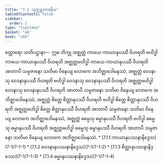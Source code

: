 ```yaml
---
title: "7.1 သုတ္တန္တဘာဇနီယ"
tableOfContents: false
sidebar:
  order: 1
type: "tipitaka"
basket: "ab"
book: "vbh"
---
```



<DynamicBreadcrumb />

<Division number="355" book="vbh" e="ch" v="30" p="200">

<Paragraph number="1335" book="vbh">
စတ္တာရော သတိပဋ္ဌာနာ—  ဣဓ ဘိက္ခု အဇ္ဈတ္တံ ကာယေ ကာယာနုပဿီ ဝိဟရတိ ဗဟိဒ္ဓါ ကာယေ ကာယာနုပဿီ ဝိဟရတိ အဇ္ဈတ္တဗဟိဒ္ဓါ ကာယေ ကာယာနုပဿီ ဝိဟရတိ အာတာပီ သမ္ပဇာနော သတိမာ ဝိနေယျ လောကေ အဘိဇ္ဈာဒေါမနဿံ, အဇ္ဈတ္တံ ဝေဒနာသု ဝေဒနာနုပဿီ ဝိဟရတိ ဗဟိဒ္ဓါ ဝေဒနာသု ဝေဒနာနုပဿီ ဝိဟရတိ အဇ္ဈတ္တဗဟိဒ္ဓါ ဝေဒနာသု ဝေဒနာနုပဿီ ဝိဟရတိ အာတာပီ သမ္ပဇာနော သတိမာ ဝိနေယျ လောကေ အဘိဇ္ဈာဒေါမနဿံ, အဇ္ဈတ္တံ စိတ္တေ စိတ္တာနုပဿီ ဝိဟရတိ ဗဟိဒ္ဓါ စိတ္တေ စိတ္တာနုပဿီ ဝိဟရတိ အဇ္ဈတ္တဗဟိဒ္ဓါ စိတ္တေ စိတ္တာနုပဿီ ဝိဟရတိ အာတာပီ သမ္ပဇာနော သတိမာ ဝိနေယျ လောကေ အဘိဇ္ဈာဒေါမနဿံ, အဇ္ဈတ္တံ ဓမ္မေသု ဓမ္မာနုပဿီ ဝိဟရတိ ဗဟိဒ္ဓါ ဓမ္မေသု ဓမ္မာနုပဿီ ဝိဟရတိ အဇ္ဈတ္တဗဟိဒ္ဓါ ဓမ္မေသု ဓမ္မာနုပဿီ ဝိဟရတိ အာတာပီ သမ္ပဇာနော သတိမာ ဝိနေယျ လောကေ အဘိဇ္ဈာဒေါမနဿံ.

</Paragraph>
</Division>

<TableOfContents book="vbh" section="7.1">
* [7.1.1 ကာယာနုပဿနာနိဒ္ဒေသ](7-1/7-1-1)
* [7.1.2 ဝေဒနာနုပဿနာနိဒ္ဒေသ](7-1/7-1-2)
* [7.1.3 စိတ္တာနုပဿနာနိဒ္ဒေသ](7-1/7-1-3)
* [7.1.4 ဓမ္မာနုပဿနာနိဒ္ဒေသ](7-1/7-1-4)
</TableOfContents>